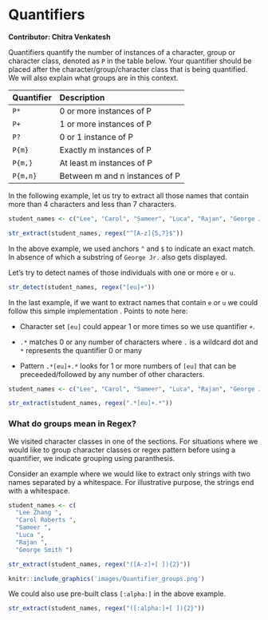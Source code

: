 # Quantifiers {#quantifiers}

__Contributor: Chitra Venkatesh__

Quantifiers quantify the number of instances of a character, group or character
class, denoted as `P` in the table below. Your quantifier should be placed after 
the character/group/character class that is being quantified. We will also 
explain what groups are in this context.


| Quantifier | Description                    |
|:-----------|:-------------------------------|
| `P*`       | 0 or more instances of P       |
| `P+`       | 1 or more instances of P       |
| `P?`       | 0 or 1 instance of P           |
| `P{m}`     | Exactly m instances of P       |
| `P{m,}`    | At least m instances of P      |
| `P{m,n}`   | Between m and n instances of P |

In the following example, let us try to extract all those names that contain 
more than 4 characters and less than 7 characters.

```r
student_names <- c("Lee", "Carol", "Sameer", "Luca", "Rajan", "George Jr.")

str_extract(student_names, regex("^[A-z]{5,7}$"))
```

In the above example, we used anchors `^` and `$` to indicate an exact match. 
In absence of which a substring of `George Jr.` also gets displayed. 

Let's try to detect names of those individuals with one or more `e` or `u`.

```r
str_detect(student_names, regex("[eu]+"))
```

In the last example, if we want to extract names that contain `e` or `u` we 
could follow this simple implementation . Points to note here:

- Character set `[eu]` could appear 1 or more times so we use quantifier `+`.

- `.*` matches 0 or any number of characters where `.` is a wildcard dot and 
`*` represents the quantifier 0 or many 

- Pattern `.*[eu]+.*` looks for 1 or more numbers of `[eu]` that can be 
preceeded/followed by any number of other characters.

```r
student_names <- c("Lee", "Carol", "Sameer", "Luca", "Rajan", "George Jr.")

str_extract(student_names, regex(".*[eu]+.*"))
```



### What do groups mean in Regex?

We visited character classes in one of the sections. For situations where we 
would like to group character classes or regex pattern before using a quantifier, 
we indicate grouping using paranthesis.

Consider an example where we would like to extract only strings with two names
separated by a whitespace. For illustrative purpose, the strings end with a 
whitespace.

```r
student_names <- c(
  "Lee Zhang ", 
  "Carol Roberts ", 
  "Sameer ", 
  "Luca ", 
  "Rajan ", 
  "George Smith ")

str_extract(student_names, regex("([A-z]+[ ]){2}"))
```

```r
knitr::include_graphics('images/Quantifier_groups.png')
```

We could also use pre-built class `[:alpha:]` in the above example.

```r
str_extract(student_names, regex("([:alpha:]+[ ]){2}"))
```
